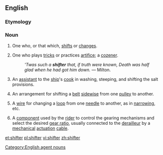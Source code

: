 ==English==

===Etymology===
{{suffix|shift|er}}

===Noun===
{{en-noun}}

# One who, or that which, [[shifts]] or [[changes]].
# {{dated}} One who plays [[tricks]] or practices [[artifice]]; a [[cozener]].
#: ''&apos;Twas such a '''shifter''' that, if truth were known, Death was half glad when he had got him down.'' &mdash; Milton.
# {{nautical}} An [[assistant]] to the [[ship]]'s [[cook]] in washing, steeping, and shifting the salt provisions.
# {{engineering}} An arrangement for shifting a [[belt]] [[sidewise]] from one [[pulley]] to another.
# {{engineering|textiles}} A [[wire]] for changing a [[loop]] from one [[needle]] to another, as in [[narrow]]ing, etc.
# {{cycling}} A [[component]] used by the [[rider]] to control the gearing mechanisms and select the desired [[gear ratio]], usually connected to the [[derailleur]] by a [[mechanical]] [[actuation]] [[cable]].

{{Webster 1913}}

[[Category:English agent nouns]]

[[et:shifter]]
[[pl:shifter]]
[[vi:shifter]]
[[zh:shifter]]